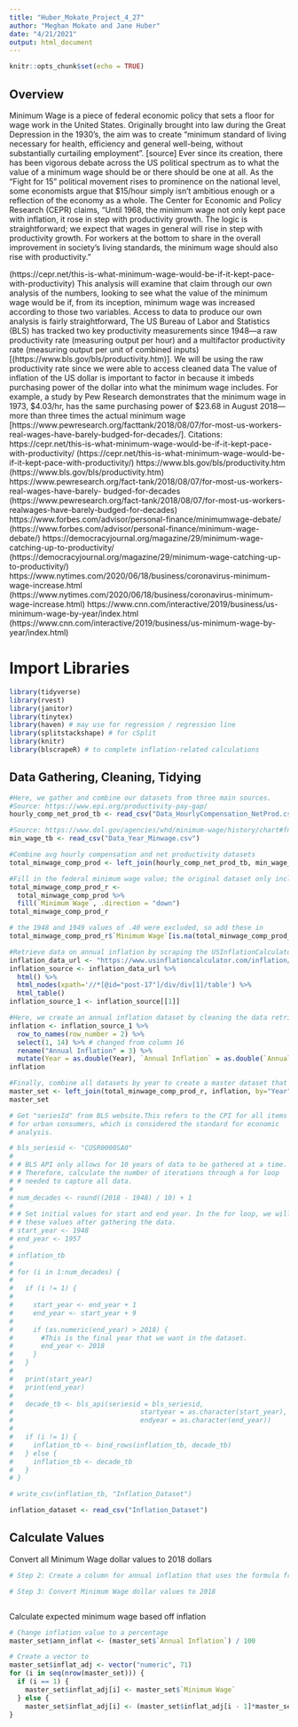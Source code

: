 ```yaml
---
title: "Huber_Mokate_Project_4_27"
author: "Meghan Mokate and Jane Huber"
date: "4/21/2021"
output: html_document
---
```


```r
knitr::opts_chunk$set(echo = TRUE)
```

## Overview

Minimum Wage is a piece of federal economic policy that sets a floor for wage work in the United
States. Originally brought into law during the Great Depression in the 1930’s, the aim was to create
“minimum standard of living necessary for health, efficiency and general well-being, without
substantially curtailing employment”. [source]
Ever since its creation, there has been vigorous debate across the US political spectrum as to what the
value of a minimum wage should be or there should be one at all.
As the “Fight for 15” political movement rises to prominence on the national level, some economists
argue that $15/hour simply isn’t ambitious enough or a reflection of the economy as a whole. The
Center for Economic and Policy Research (CEPR) claims, “Until 1968, the minimum wage not only kept
pace with inflation, it rose in step with productivity growth. The logic is straightforward; we expect that
wages in general will rise in step with productivity growth. For workers at the bottom to share in the
overall improvement in society’s living standards, the minimum wage should also rise with productivity.”

(https://cepr.net/this-is-what-minimum-wage-would-be-if-it-kept-pace-with-productivity)
This analysis will examine that claim through our own analysis of the numbers, looking to see what the
value of the minimum wage would be if, from its inception, minimum wage was increased according to
those two variables. Access to data to produce our own analysis is fairly straightforward,
The US Bureau of Labor and Statistics (BLS) has tracked two key productivity measurements since
1948—a raw productivity rate (measuring output per hour) and a multifactor productivity rate
(measuring output per unit of combined inputs) [(https://www.bls.gov/bls/productivity.htm)]. We will be using the raw productivity rate since we were able
to access cleaned data
The value of inflation of the US dollar is important to factor in because it imbeds purchasing power of
the dollar into what the minimum wage includes. For example, a study by Pew Research demonstrates
that the minimum wage in 1973, $4.03/hr, has the same purchasing power of $23.68 in August 2018—
more than three times the actual minimum wage [https://www.pewresearch.org/facttank/2018/08/07/for-most-us-workers-real-wages-have-barely-budged-for-decades/].
Citations: https://cepr.net/this-is-what-minimum-wage-would-be-if-it-kept-pace-with-productivity/
(https://cepr.net/this-is-what-minimum-wage-would-be-if-it-kept-pace-with-productivity/)
https://www.bls.gov/bls/productivity.htm (https://www.bls.gov/bls/productivity.htm)
https://www.pewresearch.org/fact-tank/2018/08/07/for-most-us-workers-real-wages-have-barely-
budged-for-decades (https://www.pewresearch.org/fact-tank/2018/08/07/for-most-us-workers-realwages-have-barely-budged-for-decades) https://www.forbes.com/advisor/personal-finance/minimumwage-debate/ (https://www.forbes.com/advisor/personal-finance/minimum-wage-debate/)
https://democracyjournal.org/magazine/29/minimum-wage-catching-up-to-productivity/
(https://democracyjournal.org/magazine/29/minimum-wage-catching-up-to-productivity/)
https://www.nytimes.com/2020/06/18/business/coronavirus-minimum-wage-increase.html
(https://www.nytimes.com/2020/06/18/business/coronavirus-minimum-wage-increase.html)
https://www.cnn.com/interactive/2019/business/us-minimum-wage-by-year/index.html
(https://www.cnn.com/interactive/2019/business/us-minimum-wage-by-year/index.html)

# Import Libraries

```r

library(tidyverse) 
library(rvest)
library(janitor)
library(tinytex)
library(haven) # may use for regression / regression line
library(splitstackshape) # for cSplit
library(knitr)
library(blscrapeR) # to complete inflation-related calculations 
```

## Data Gathering, Cleaning, Tidying

```r
#Here, we gather and combine our datasets from three main sources.
#Source: https://www.epi.org/productivity-pay-gap/
hourly_comp_net_prod_tb <- read_csv("Data_HourlyCompensation_NetProd.csv")

#Source: https://www.dol.gov/agencies/whd/minimum-wage/history/chart#fn4
min_wage_tb <- read_csv("Data_Year_Minwage.csv")

#Combine avg hourly compensation and net productivity datasets
total_minwage_comp_prod <- left_join(hourly_comp_net_prod_tb, min_wage_tb, by="Year")

#Fill in the federal minimum wage value; the original dataset only included information on when a law was passed to increase the federal minimum wage. Therefore, we need to fill in, year-by-year, what that value was.
total_minwage_comp_prod_r <- 
  total_minwage_comp_prod %>%
  fill(`Minimum Wage`, .direction = "down") 
total_minwage_comp_prod_r

# the 1948 and 1949 values of .40 were excluded, so add these in
total_minwage_comp_prod_r$`Minimum Wage`[is.na(total_minwage_comp_prod_r$`Minimum Wage`)] <- .40

#Retrieve data on annual inflation by scraping the USInflationCalculator website.
inflation_data_url <- "https://www.usinflationcalculator.com/inflation/consumer-price-index-and-annual-percent-changes-from-1913-to-2008/"
inflation_source <- inflation_data_url %>%
  html() %>%
  html_nodes(xpath='//*[@id="post-17"]/div/div[1]/table') %>%
  html_table()
inflation_source_1 <- inflation_source[[1]]

#Here, we create an annual inflation dataset by cleaning the data retrieved from the website.
inflation <- inflation_source_1 %>%
  row_to_names(row_number = 2) %>%
  select(1, 14) %>% # changed from column 16
  rename("Annual Inflation" = 3) %>%
  mutate(Year = as.double(Year), `Annual Inflation` = as.double(`Annual Inflation`))
inflation

#Finally, combine all datasets by year to create a master dataset that we will use for our full analysis
master_set <- left_join(total_minwage_comp_prod_r, inflation, by="Year")
master_set

```


```r

# Get "seriesId" from BLS website.This refers to the CPI for all items
# for urban consumers, which is considered the standard for economic
# analysis.

# bls_seriesid <- "CUSR0000SA0"
# 
# # BLS API only allows for 10 years of data to be gathered at a time.
# # Therefore, calculate the number of iterations through a for loop
# # needed to capture all data.
# 
# num_decades <- round((2018 - 1948) / 10) + 1
# 
# # Set initial values for start and end year. In the for loop, we will update
# # these values after gathering the data.
# start_year <- 1948
# end_year <- 1957
# 
# inflation_tb
# 
# for (i in 1:num_decades) {
#   
#   if (i != 1) {
#     
#     start_year <- end_year + 1
#     end_year <- start_year + 9
#     
#     if (as.numeric(end_year) > 2018) {
#       #This is the final year that we want in the dataset.
#       end_year <- 2018
#     }
#   }
# 
#   print(start_year)
#   print(end_year)
# 
#   decade_tb <- bls_api(seriesid = bls_seriesid,
#                                startyear = as.character(start_year),
#                                endyear = as.character(end_year))
# 
#   if (i != 1) {
#     inflation_tb <- bind_rows(inflation_tb, decade_tb)
#   } else {
#     inflation_tb <- decade_tb
#   }
# }

# write_csv(inflation_tb, "Inflation_Dataset")

inflation_dataset <- read_csv("Inflation_Dataset")

```



## Calculate Values

Convert all Minimum Wage dollar values to 2018 dollars
```r



# Step 2: Create a column for annual inflation that uses the formula from BLS

# Step 3: Convert Minimum Wage dollar values to 2018



```


Calculate expected minimum wage based off inflation
```r
# Change inflation value to a percentage
master_set$ann_inflat <- (master_set$`Annual Inflation`) / 100

# Create a vector to 
master_set$inflat_adj <- vector("numeric", 71)
for (i in seq(nrow(master_set))) {
  if (i == 1) {
    master_set$inflat_adj[i] <- master_set$`Minimum Wage`
  } else {
    master_set$inflat_adj[i] <- (master_set$inflat_adj[i - 1]*master_set$ann_inflat[i]) + master_set$inflat_adj[i-1] } 
}


```


